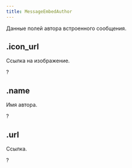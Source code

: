 ```yaml
---
title: MessageEmbedAuthor
---
```


Данные полей автора встроенного сообщения.

## .icon_url

Ссылка на изображение.

?<MdnRef dataType="String" />

## .name

Имя автора.

?<MdnRef dataType="String" />

## .url

Ссылка.

?<MdnRef dataType="String" />
